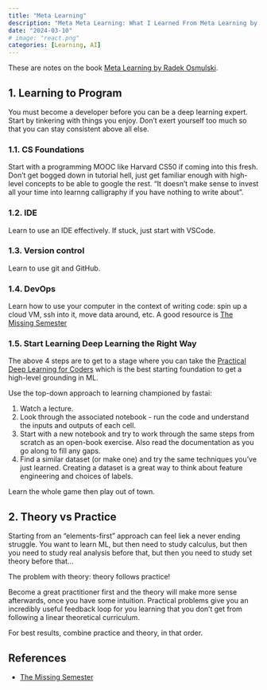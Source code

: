 ```yaml
---
title: "Meta Learning"
description: "Meta Meta Learning: What I Learned From Meta Learning by Radek Osmulski"
date: "2024-03-10"
# image: "react.png"
categories: [Learning, AI]
---
```


<!-- 
See here: 
https://www.scribd.com/document/661873147/Radek-Osmulski-Meta-Learning-How-to-Learn-Deep-Learning-and-Thrive-in-the-Digital-World-Radek-Osmulski-2021

And condensed notes here: https://docs.google.com/document/d/1-zHZwWqZtqh9_ESzoowWzjG0T0Dz54JlpcY2fV5lAPE/edit#heading=h.8r0bt3wfitk0 -->

These are notes on the book [Meta Learning by Radek Osmulski](https://rosmulski.gumroad.com/l/learn_machine_learning/blog).


## 1. Learning to Program
You must become a developer before you can be a deep learning expert. Start by tinkering with things you enjoy. Don't exert yourself too much so that you can stay consistent above all else.

### 1.1. CS Foundations
Start with a programming MOOC like Harvard CS50 if coming into this fresh. Don't get bogged down in tutorial hell, just get familiar enough with high-level concepts to be able to google the rest. "It doesn't make sense to invest all your time into learnng calligraphy if you have nothing to write about".

### 1.2. IDE
Learn to use an IDE effectively. If stuck, just start with VSCode.

### 1.3. Version control
Learn to use git and GitHub.

### 1.4. DevOps
Learn how to use your computer in the context of writing code: spin up a cloud VM, ssh into it, move data around, etc. A good resource is [The Missing Semester](https://missing.csail.mit.edu/)

### 1.5. Start Learning Deep Learning the Right Way
The above 4 steps are to get to a stage where you can take the [Practical Deep Learning for Coders](https://course.fast.ai/) which is the best starting foundation to get a high-level grounding in ML.

Use the top-down approach to learning championed by fastai:

1. Watch a lecture.
2. Look through the associated notebook - run the code and understand the inputs and outputs of each cell.
3. Start with a new notebook and try to work through the same steps from scratch as an open-book exercise. Also read the documentation as you go along to fill any gaps.
4. Find a similar dataset (or make one) and try the same techniques you've just learned. Creating a dataset is a great way to think about feature engineering and choices of labels.

Learn the whole game then play out of town.


## 2. Theory vs Practice
Starting from an "elements-first" approach can feel liek a never ending struggle. You want to learn ML, but then need to study calculus, but then you need to study real analysis before that, but then you need to study set theory before that...

The problem with theory: theory follows practice!

Become a great practitioner first and the theory will make more sense afterwards, once you have some intuition.
Practical problems give you an incredibly useful feedback loop for you learning that you don't get from following a linear theoretical curriculum.

For best results, combine practice and theory, in that order.



## References

- [The Missing Semester](https://missing.csail.mit.edu/)
